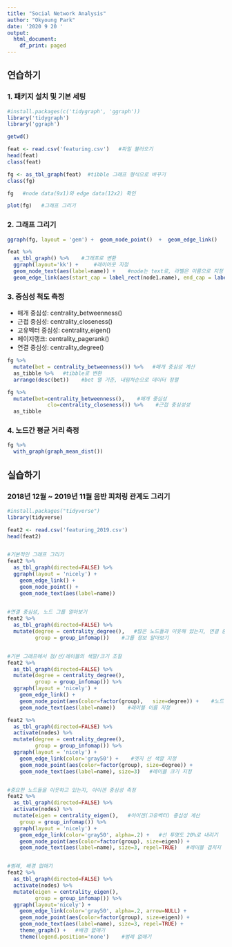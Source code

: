 ```yaml
---
title: "Social Network Analysis"
author: "Okyoung Park"
date: '2020 9 20 '
output:
  html_document:
    df_print: paged
---
```

## 연습하기

### 1. 패키지 설치 및 기본 세팅
```r
#install.packages(c('tidygraph', 'ggraph'))
library('tidygraph')
library('ggraph')

getwd()

feat <- read.csv('featuring.csv')   #파일 불러오기
head(feat)
class(feat)   

fg <- as_tbl_graph(feat)  #tibble 그래프 형식으로 바꾸기
class(fg)

fg   #node data(9x1)와 edge data(12x2) 확인

plot(fg)   #그래프 그리기

```

### 2. 그래프 그리기
```r
ggraph(fg, layout = 'gem') +  geom_node_point()  +  geom_edge_link()

feat %>%
  as_tbl_graph() %>%    #그래프로 변환
  ggraph(layout='kk') +     #레이아웃 지정
  geom_node_text(aes(label=name)) +    #node는 text로, 라벨은 이름으로 지정
  geom_edge_link(aes(start_cap = label_rect(node1.name), end_cap = label_rect(node2.name)))    #edge는 link로, 시작은 node1의 이름, 끝은 node2의 이름으로 지정

```

### 3. 중심성 척도 측정
* 매개 중심성: centrality_betweenness()
* 근접 중심성: centrality_closeness()
* 고유벡터 중심성: centrality_eigen()
* 페이지랭크: centrality_pagerank()
* 연결 중심성: centrality_degree()
```r
fg %>% 
  mutate(bet = centrality_betweenness()) %>%   #매개 중심성 계산
  as_tibble %>%   #tibble로 변환
  arrange(desc(bet))    #bet 열 기준, 내림차순으로 데이터 정렬

fg %>% 
  mutate(bet=centrality_betweenness(),    #매개 중심성
             clo=centrality_closeness()) %>%    #근접 중심성성
  as_tibble

```

### 4. 노드간 평균 거리 측정
```r
fg %>%
  with_graph(graph_mean_dist())

```


## 실습하기

### 2018년 12월 ~ 2019년 11월 음반 피처링 관계도 그리기
```r
#install.packages("tidyverse")
library(tidyverse)

feat2 <- read.csv('featuring_2019.csv')
head(feat2)


#기본적인 그래프 그리기 
feat2 %>% 
  as_tbl_graph(directed=FALSE) %>% 
  ggraph(layout = 'nicely') + 
    geom_edge_link() +
    geom_node_point() +
    geom_node_text(aes(label=name))
  

#연결 중심성, 노드 그룹 알아보기
feat2 %>% 
  as_tbl_graph(directed=FALSE) %>%
  mutate(degree = centrality_degree(),   #많은 노드들과 이웃해 있는지, 연결 중심성 계산
         group = group_infomap())    #그룹 정보 알아보기 


#기본 그래프에서 점/선/레이블의 색깔/크기 조절
feat2 %>%
  as_tbl_graph(directed=FALSE) %>%
  mutate(degree = centrality_degree(),
         group = group_infomap()) %>%
  ggraph(layout = 'nicely') +
    geom_edge_link() +
    geom_node_point(aes(color=factor(group),   size=degree)) +    #노드 점 색깔 지정, 크기 지정
    geom_node_text(aes(label=name))    #레이블 이름 지정

feat2 %>%
  as_tbl_graph(directed=FALSE) %>%
  activate(nodes) %>%
  mutate(degree = centrality_degree(),
         group = group_infomap()) %>%
  ggraph(layout = 'nicely') +
    geom_edge_link(color='gray50') +    #엣지 선 색깔 지정
    geom_node_point(aes(color=factor(group), size=degree)) +
    geom_node_text(aes(label=name), size=3)   #레이블 크기 지정 


#중요한 노드들을 이웃하고 있는지, 아이겐 중심성 측정
feat2 %>%
  as_tbl_graph(directed=FALSE) %>% 
  activate(nodes) %>%
  mutate(eigen = centrality_eigen(),   #아이겐(고유벡터) 중심성 계산
    group = group_infomap()) %>%
  ggraph(layout = 'nicely') +
    geom_edge_link(color='gray50', alpha=.2) +   #선 투명도 20%로 내리기
    geom_node_point(aes(color=factor(group), size=eigen)) +
    geom_node_text(aes(label=name), size=3, repel=TRUE)   #레이블 겹치지 않도록 repel=TRUE로 설정


#범례, 배경 없애기
feat2 %>%
  as_tbl_graph(directed=FALSE) %>%
  activate(nodes) %>%
  mutate(eigen = centrality_eigen(),
         group = group_infomap()) %>%
  ggraph(layout='nicely') +
    geom_edge_link(color='gray50', alpha=.2, arrow=NULL) +
    geom_node_point(aes(color=factor(group), size=eigen)) +
    geom_node_text(aes(label=name), size=3, repel=TRUE) +
    theme_graph() +   #배경 없애기
    theme(legend.position='none')    #범례 없애기

```